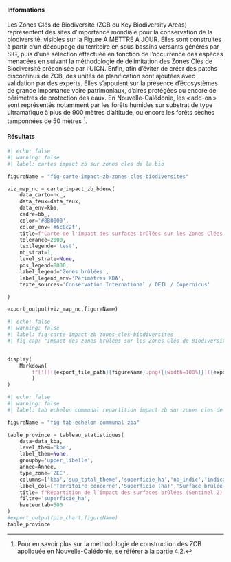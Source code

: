 #### Informations

Les Zones Clés de Biodiversité (ZCB ou Key Biodiversity Areas) représentent des sites d’importance mondiale pour la conservation de la biodiversité, visibles sur la Figure A METTRE A JOUR. Elles sont construites à partir d’un découpage du territoire en sous bassins versants générés par SIG, puis d’une sélection effectuée en fonction de l'occurrence des espèces menacées en suivant la méthodologie de délimitation des Zones Clés de Biodiversité préconisée par l’UICN. Enfin, afin d’éviter de créer des patchs discontinus de ZCB, des unités de planification sont ajoutées avec validation par des experts. Elles s’appuient sur la présence d’écosystèmes de grande importance voire patrimoniaux, d’aires protégées ou encore de périmètres de protection des eaux. En Nouvelle-Calédonie, les « add-on » sont représentés notamment par les forêts humides sur substrat de type ultramafique à plus de 900 mètres d’altitude, ou encore les forêts sèches tamponnées de 50 mètres [^26].

[^26]: Pour en savoir plus sur la méthodologie de construction des ZCB appliquée en Nouvelle-Calédonie, se référer à la partie 4.2.

#### Résultats

```python
#| echo: false
#| warning: false
#| label: cartes impact zb sur zones cles de la bio

figureName = "fig-carte-impact-zb-zones-cles-biodiversites"

viz_map_nc = carte_impact_zb_bdenv(
    data_carto=nc_,
    data_feux=data_feux,
    data_env=kba,
    cadre=bb_,
    color='#8B0000',
    color_env='#6c8c2f',
    title=f"Carte de l'impact des surfaces brûlées sur les Zones Clées de Biodiversité en {Annee}",
    tolerance=2000,
    textlegende='test',
    nb_strat=1,
    level_strate=None,
    pos_legend=8000,
    label_legend='Zones brûlées',
    label_legend_env='Périmètres KBA',
    texte_sources='Conservation International / OEIL / Copernicus'

)

export_output(viz_map_nc,figureName)

```

::: {#fig-carte-impact-zb-zones-cles-biodiversites}
```python
#| echo: false
#| warning: false
#| label: fig-carte-impact-zb-zones-cles-biodiversites
#| fig-cap: "Impact des zones brûlées sur les Zones Clés de Biodiversité"


display(
    Markdown(
        f"[![]({export_file_path}{figureName}.png){{width=100%}}]({export_file_path}{figureName}.html)"
        )
)

```
:::

```python
#| echo: false
#| warning: false
#| label: tab echelon communal repartition impact zb sur zones cles de la bio

figureName = "fig-tab-echelon-communal-zba"

table_province = tableau_statistiques(
    data=data_kba,
    level_them='kba',
    label_them=None,
    groupby='upper_libelle',
    annee=Annee,
    type_zone='ZEE',
    columns=['kba','sup_total_theme','superficie_ha','nb_indic','indicateur_3'],
    label_col=['Territoire concerné','Superficie (ha)','Surface brûlée (ha)','Nombre de surfaces brûlées','Part de la superficie impactée par les surfaces brûlées (%)'],
    title= f"Répartition de l’impact des surfaces brûlées (Sentinel 2) par Zones Clés de Biodiversité situées en Nouvelle-Calédonie pour l’année {Annee}",
    filtre='superficie_ha',
    hauteurtab=500
)
#export_output(pie_chart,figureName)
table_province

```